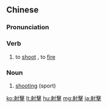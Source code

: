 {{also|射撃}}
==Chinese==
{{zh-forms|s=射击}}

===Pronunciation===
{{zh-pron
|m=shèjī
|c=se6 gik1
|mn=qz:siā-kiak/xm,zz:siā-kek
|cat=v
}}

===Verb===
{{zh-verb}}
# to [[shoot]] , to [[fire]]

===Noun===
{{zh-verb}}
# [[shooting]] (sport)

[[ko:射擊]]
[[lt:射擊]]
[[hu:射擊]]
[[mg:射擊]]
[[ja:射擊]]